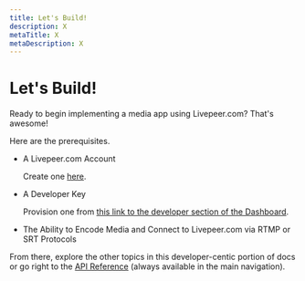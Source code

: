 ```yaml
---
title: Let's Build!
description: X
metaTitle: X
metaDescription: X
---
```


# Let's Build!

<!-- Establishes what things (an account, API keys, etc) are needed to get started with building and how quick/easy it is to do so. Title is purposefully action-oriented/movitating. -->

Ready to begin implementing a media app using Livepeer.com? That's awesome!

Here are the prerequisites.

* A Livepeer.com Account
	
	Create one [here](https://livepeer.com/register).

* A Developer Key
	
	Provision one from [this link to the developer section of the Dashboard](https://livepeer.com/dashboard/developers/api-keys).

* The Ability to Encode Media and Connect to Livepeer.com via RTMP or SRT Protocols

From there, explore the other topics in this developer-centic portion of docs or go right to the [API Reference](../../api-reference) (always available in the main navigation).

